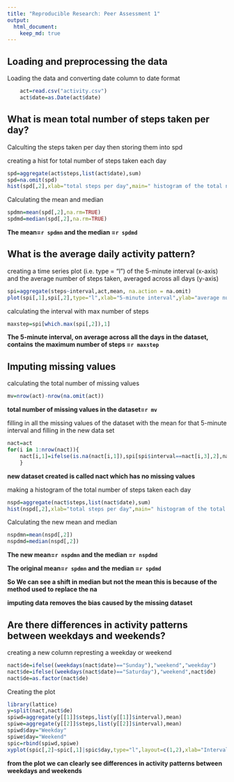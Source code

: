 ```yaml
---
title: "Reproducible Research: Peer Assessment 1"
output: 
  html_document:
    keep_md: true
---
```



## Loading and preprocessing the data

Loading the data and converting date column to date format
```r
    act=read.csv("activity.csv")
    act$date=as.Date(act$date)

```


## What is mean total number of steps taken per day?

Calculting the steps taken per day then storing them into spd

creating a hist for total number of steps taken each day
```r
spd=aggregate(act$steps,list(act$date),sum)
spd=na.omit(spd)
hist(spd[,2],xlab="total steps per day",main=" histogram of the total number of steps taken each day")
```


Calculating the mean and median
```r

spdmn=mean(spd[,2],na.rm=TRUE)
spdmd=median(spd[,2],na.rm=TRUE)

```
**The mean=`r spdmn` and the median =`r spdmd`**





## What is the average daily activity pattern?

creating a  time series plot (i.e. type = "l") of the 5-minute interval (x-axis) and the average number of steps taken, averaged across all days (y-axis)
```r
spi=aggregate(steps~interval,act,mean, na.action = na.omit)
plot(spi[,1],spi[,2],type="l",xlab="5-minute interval",ylab="average number of steps taken, averaged across all days")
```

calculating the interval with max number of steps
```r
maxstep=spi[which.max(spi[,2]),1]

```

**The 5-minute interval, on average across all the days in the dataset, contains** **the maximum number of steps =`r maxstep`**
 
 
 
 
## Imputing missing values

calculating the total number of missing values
```r
mv=nrow(act)-nrow(na.omit(act))
```
**total number of missing values in the dataset=`r mv`**

filling in all the missing values of the dataset with the mean for that 5-minute interval and filling in the new data set
```r
nact=act
for(i in 1:nrow(nact)){
    nact[i,1]=ifelse(is.na(nact[i,1]),spi[spi$interval==nact[i,3],2],nact[i,1])
    }

```

**new dataset created is called nact which has no missing values**

making a histogram of the total number of steps taken each day
```r
nspd=aggregate(nact$steps,list(nact$date),sum)
hist(nspd[,2],xlab="total steps per day",main=" histogram of the total number of steps taken each day")

```

Calculating the new mean and median
```r

nspdmn=mean(nspd[,2])
nspdmd=median(nspd[,2])

```
**The new mean=`r nspdmn` and the median =`r nspdmd`**

**The original mean=`r spdmn` and the median =`r spdmd`**

**So We can see a shift in median but not the mean this is because of the method used to replace the na**


**imputing data removes the bias caused by the missing dataset**

## Are there differences in activity patterns between weekdays and weekends?

creating a new column represting a weekday or weekend
```r

nact$de=ifelse((weekdays(nact$date)=="Sunday"),"weekend","weekday")
nact$de=ifelse((weekdays(nact$date)=="Saturday"),"weekend",nact$de)
nact$de=as.factor(nact$de)
```


Creating the plot
```r
library(lattice)
y=split(nact,nact$de)
spiwd=aggregate(y[[1]]$steps,list(y[[1]]$interval),mean)
spiwe=aggregate(y[[2]]$steps,list(y[[2]]$interval),mean)
spiwd$day="Weekday"
spiwe$day="Weekend"
spic=rbind(spiwd,spiwe)
xyplot(spic[,2]~spic[,1]|spic$day,type="l",layout=c(1,2),xlab="Interval",ylab="Number of steps")

```


**from the plot we can clearly see differences in activity patterns between weekdays and weekends**